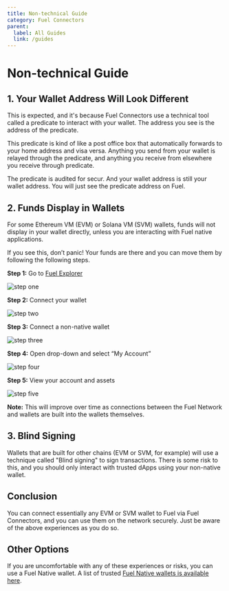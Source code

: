 ```yaml
---
title: Non-technical Guide
category: Fuel Connectors
parent:
  label: All Guides
  link: /guides
---
```


# Non-technical Guide

## 1. Your Wallet Address Will Look Different

This is expected, and it's because Fuel Connectors use a technical tool called a predicate to interact with your wallet. The address you see is the address of the predicate.

This predicate is kind of like a post office box that automatically forwards to your home address and visa versa. Anything you send from your wallet is relayed through the predicate, and anything you receive from elsewhere you receive through predicate.

The predicate is audited for secur. And your wallet address is still your wallet address. You will just see the predicate address on Fuel.

## 2. Funds Display in Wallets

For some Ethereum VM (EVM) or Solana VM (SVM) wallets, funds will not display in your wallet directly, unless you are interacting with Fuel native applications.

If you see this, don’t panic! Your funds are there and you can move them by following the following steps.

**Step 1:** Go to [Fuel Explorer](https://app.fuel.network/)

![step one](./assets/fuel-connectors-step-one.png)

**Step 2:** Connect your wallet

![step two](./assets/fuel-connectors-step-two.png)

**Step 3:** Connect a non-native wallet

![step three](./assets/fuel-connectors-step-three.png)

**Step 4:** Open drop-down and select “My Account”

![step four](./assets/fuel-connectors-step-four.png)

**Step 5:** View your account and assets

![step five](./assets/fuel-connectors-step-five.png)

**Note:** This will improve over time as connections between the Fuel Network and wallets are built into the wallets themselves.

## 3. Blind Signing

Wallets that are built for other chains (EVM or SVM, for example) will use a technique called "Blind signing" to sign transactions. There is some risk to this, and you should only interact with trusted dApps using your non-native wallet.

## Conclusion

You can connect essentially any EVM or SVM wallet to Fuel via Fuel Connectors, and you can use them on the network securely. Just be aware of the above experiences as you do so.

## Other Options

If you are uncomfortable with any of these experiences or risks, you can use a Fuel Native wallet. A list of trusted [Fuel Native wallets is available here](https://app.fuel.network/ecosystem?tag=Wallet).
